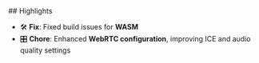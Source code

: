 <Update label="v1.6.0" description="2025-05-05">
  ## Highlights

  - 🛠️ **Fix**: Fixed build issues for **WASM**
  - 🎛️ **Chore**: Enhanced **WebRTC configuration**, improving ICE and audio quality settings
</Update>